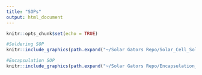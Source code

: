 ```yaml
---
title: "SOPs"
output: html_document
---
```



``````r
knitr::opts_chunk$set(echo = TRUE)

#Soldering SOP
knitr::include_graphics(path.expand("~/Solar Gators Repo/Solar_Cell_Soldering_SOP.pdf"))

#Encapsulation SOP
knitr::include_graphics(path.expand("~/Solar Gators Repo/Encapsulation_SOP.pdf"))

``````

